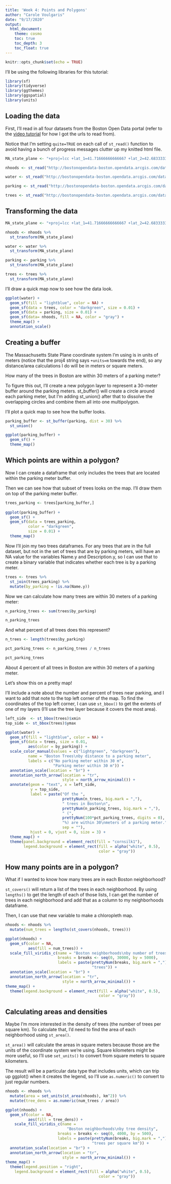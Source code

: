 ```yaml
---
title: 'Week 4: Points and Polygons'
author: "Carole Voulgaris"
date: "9/17/2020"
output: 
  html_document:
    theme: cosmo
    toc: true
    toc_depth: 3
    toc_float: true
---
```


```r
knitr::opts_chunk$set(echo = TRUE)
```

I'll be using the following libraries for this tutorial:

```r
library(sf)
library(tidyverse)
library(ggthemes)
library(ggspatial)
library(units)
```

## Loading the data

First, I'll read in all four datasets from the Boston Open Data portal (refer to the [video tutorial](https://harvard.zoom.us/rec/share/bwcxR8_MCa8zDh0Wp07W9v8AF5kTSi3wVre_tbqeQkPP8P19BbgSWese-1NdlxQ.OjMA6BPxeSnwHNQ-?startTime=1600374226000){target="_blank"} for how I got the urls to read from).

Notice that I'm setting `quite=TRUE` on each call of `st_read()` function to avoid having a bunch of progress messages clutter up my knitted html file.

```r
MA_state_plane <- "+proj=lcc +lat_1=41.71666666666667 +lat_2=42.68333333333333 +lat_0=41 +lon_0=-71.5 +x_0=200000 +y_0=750000 +ellps=GRS80 +units=m +no_defs"

nhoods <- st_read("http://bostonopendata-boston.opendata.arcgis.com/datasets/3525b0ee6e6b427f9aab5d0a1d0a1a28_0.kml?outSR={%22latestWkid%22:2249,%22wkid%22:102686}", quiet = TRUE) 

water <- st_read("http://bostonopendata-boston.opendata.arcgis.com/datasets/2b3c0fa13b1c468eb702a3645fcc6bcb_5.kml", quiet = TRUE)

parking <- st_read("http://bostonopendata-boston.opendata.arcgis.com/datasets/962da9bb739f440ba33e746661921244_9.kml?outSR={%22latestWkid%22:2249,%22wkid%22:102686}", quiet = TRUE) 

trees <- st_read("http://bostonopendata-boston.opendata.arcgis.com/datasets/ce863d38db284efe83555caf8a832e2a_1.kml", quiet = TRUE) 

```

## Transforming the data

```r
MA_state_plane <- "+proj=lcc +lat_1=41.71666666666667 +lat_2=42.68333333333333 +lat_0=41 +lon_0=-71.5 +x_0=200000 +y_0=750000 +ellps=GRS80 +units=m +no_defs"

nhoods <- nhoods %>%
  st_transform(MA_state_plane)

water <- water %>%
  st_transform(MA_state_plane)

parking <- parking %>%
  st_transform(MA_state_plane)

trees <- trees %>%
  st_transform(MA_state_plane)
```

I'll draw a quick map now to see how the data look.

```r
ggplot(water) +
  geom_sf(fill = "lightblue", color = NA) +
  geom_sf(data = trees, color = "darkgreen", size = 0.01) +
  geom_sf(data = parking, size = 0.01) +
  geom_sf(data= nhoods, fill = NA, color = "gray") +
  theme_map() +
  annotation_scale()
```

## Creating a buffer

The Massachusetts State Plane coordinate system I'm using is in units of meters (notice that the proj4 string says `+units=m` towards the end), so any distance/area calculations I do will be in meters or square meters.

How many of the trees in Boston are within 30 meters of a parking meter?

To figure this out, I'll create a new polygon layer to represent a 30-meter buffer around the parking meters. st_buffer() will create a circle around each parking meter, but I'm adding st_union() after that to dissolve the overlapping circles and combine them all into one multipolygon. 

I'll plot a quick map to see how the buffer looks.

```r
parking_buffer <- st_buffer(parking, dist = 30) %>%
  st_union()

ggplot(parking_buffer) +
  geom_sf() +
  theme_map()
```

## Which points are within a polygon?

Now I can create a dataframe that only includes the trees that are located within the parking meter buffer.

Then we can see how that subset of trees looks on the map. I'll draw them on top of the parking meter buffer.

```r
trees_parking <- trees[parking_buffer,]
  
ggplot(parking_buffer) +
  geom_sf() +
  geom_sf(data = trees_parking, 
          color = "darkgreen", 
          size = 0.01) +
  theme_map()
```

Now I'll join my two trees dataframes. For any trees that are in the full dataset, but not in the set of trees that are by parking meters, will have an NA value for the variables Name.y and Description.y, so I can use that to create a binary variable that indicates whether each tree is by a parking meter.

```r
trees <- trees %>%
  st_join(trees_parking) %>%
  mutate(by_parking = !is.na(Name.y))
```

Now we can calculate how many trees are within 30 meters of a parking meter:

```r
n_parking_trees <- sum(trees$by_parking)

n_parking_trees
```

And what percent of all trees does this represent?

```r
n_trees <- length(trees$by_parking)

pct_parking_trees <- n_parking_trees / n_trees

pct_parking_trees
```

About 4 percent of all trees in Boston are within 30 meters of a parking meter.

Let's show this on a pretty map!

I'll include a note about the number and percent of trees near parking, and I want to add that note to the top left corner of the map. To find the coordinates of the top left corner, I can use `st_bbox()` to get the extents of one of my layers (I'll use the tree layer because it covers the most area).

```r
left_side  <- st_bbox(trees)$xmin
top_side <- st_bbox(trees)$ymax

ggplot(water) +
  geom_sf(fill = "lightblue", color = NA) +
  geom_sf(data = trees, size = 0.01,
          aes(color = by_parking)) +
  scale_color_manual(values = c("lightgreen", "darkgreen"),
          name = "Boston Trees\nby distance to a parking meter", 
          labels = c("No parking meter within 30 m",
                     "Parking meter within 30 m")) +
  annotation_scale(location = "br") +
  annotation_north_arrow(location = "tr",
                         style = north_arrow_minimal()) +
  annotate(geom = "text", x = left_side, 
           y = top_side, 
           label = paste("Of the ", 
                         prettyNum(n_trees, big.mark = ","),
                         " trees in Boston\n", 
                         prettyNum(n_parking_trees, big.mark = ","),
                         " (", 
                         prettyNum(100*pct_parking_trees, digits = 0),
                         "%) are within 30\nmeters of a parking meter.",
                         sep = ""),
           hjust = 0, vjust = 0, size = 3) +
  theme_map() +
  theme(panel.background = element_rect(fill = "cornsilk1"),
        legend.background = element_rect(fill = alpha("white", 0.5), 
                                         color = "gray"))
```


## How many points are in a polygon?

What if I wanted to know how many trees are in each Boston neighborhood?

`st_covers()` will return a list of the trees in each neighborhood. By using `lengths()` to get the length of each of those lists, I can get the number of trees in each neighborhood and add that as a column to my neighborhoods dataframe.

Then, I can use that new variable to make a chloropleth map.

```r
nhoods <- nhoods %>%
  mutate(num_trees = lengths(st_covers(nhoods, trees)))

ggplot(nhoods) +
  geom_sf(color = NA, 
          aes(fill = num_trees)) +
  scale_fill_viridis_c(name = "Boston neighborhoods\nby number of trees",
                       breaks = breaks <- seq(0, 30000, by = 5000),
                       labels = paste(prettyNum(breaks, big.mark = ","),
                                      "trees")) +
  annotation_scale(location = "br") +
  annotation_north_arrow(location = "tr",
                         style = north_arrow_minimal()) +
theme_map() +
  theme(legend.background = element_rect(fill = alpha("white", 0.5), 
                                         color = "gray"))
```


## Calculating areas and densities

Maybe I'm more interested in the density of trees (the number of trees per square km). To calculate that, I'd need to find the area of each neighborhood using `st_area()`.

`st_area()` will calculate the areas in square meters because those are the units of the coordinate system we're using. Square kilometers might be more useful, so I'll use `set_units()` to convert from square meters to square kilometers.

The result will be a particular data type that includes units, which can trip up ggplot() when it creates the legend, so I'll use `as.numeric()` to convert to just regular numbers.

```r
nhoods <- nhoods %>%
  mutate(area = set_units(st_area(nhoods), km^2)) %>%
  mutate(tree_dens = as.numeric(num_trees / area))

ggplot(nhoods) +
  geom_sf(color = NA, 
          aes(fill = tree_dens)) +
    scale_fill_viridis_c(name = 
                           "Boston neighborhoods\nby tree density",
                       breaks = breaks <- seq(0, 4000, by = 500),
                       labels = paste(prettyNum(breaks, big.mark = ","),
                                      "trees per square km")) +
  annotation_scale(location = "br") +
  annotation_north_arrow(location = "tr",
                         style = north_arrow_minimal()) +
theme_map() +
  theme(legend.position = "right",
    legend.background = element_rect(fill = alpha("white", 0.5), 
                                         color = "gray"))
```